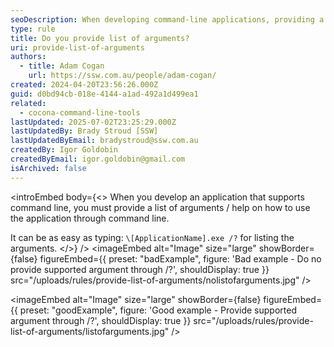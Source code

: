 ```yaml
---
seoDescription: When developing command-line applications, providing a list of arguments and help on usage is crucial for effective user interaction.
type: rule
title: Do you provide list of arguments?
uri: provide-list-of-arguments
authors:
  - title: Adam Cogan
    url: https://ssw.com.au/people/adam-cogan/
created: 2024-04-20T23:56:26.000Z
guid: d0bd94cb-018e-4144-a1ad-492a1d499ea1
related:
  - cocona-command-line-tools
lastUpdated: 2025-07-02T23:25:29.000Z
lastUpdatedBy: Brady Stroud [SSW]
lastUpdatedByEmail: bradystroud@ssw.com.au
createdBy: Igor Goldobin
createdByEmail: igor.goldobin@gmail.com
isArchived: false
---
```


<introEmbed
  body={<>
When you develop an application that supports command line, you must provide a list of arguments / help on how to use the application through command line.

It can be as easy as typing: `\[ApplicationName].exe /?` for listing the arguments.
  </>}
/>
<imageEmbed
  alt="Image"
  size="large"
  showBorder={false}
  figureEmbed={{
    preset: "badExample",
    figure: 'Bad example - Do no provide supported argument through /?',
    shouldDisplay: true
  }}
  src="/uploads/rules/provide-list-of-arguments/nolistofarguments.jpg"
/>

<imageEmbed
  alt="Image"
  size="large"
  showBorder={false}
  figureEmbed={{
    preset: "goodExample",
    figure: 'Good example - Provide supported argument through /?',
    shouldDisplay: true
  }}
  src="/uploads/rules/provide-list-of-arguments/listofarguments.jpg"
/>
